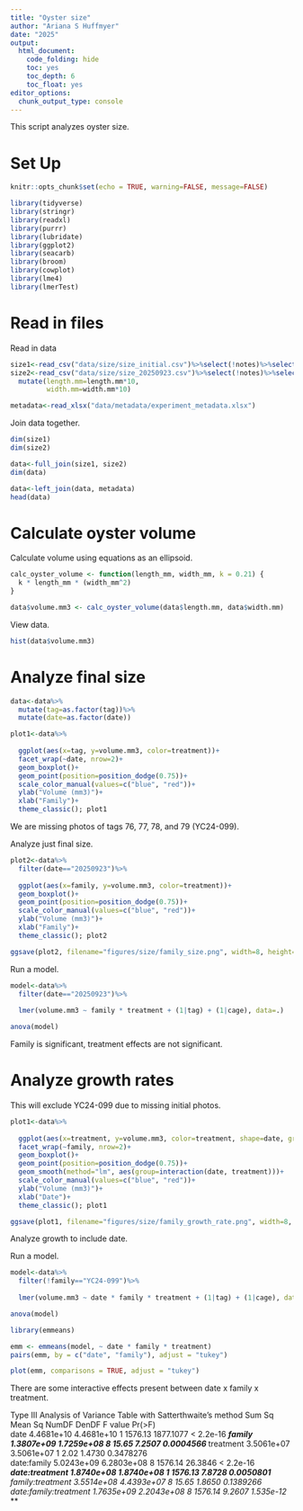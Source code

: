 ```yaml
---
title: "Oyster size"
author: "Ariana S Huffmyer"
date: "2025"
output: 
  html_document:
    code_folding: hide
    toc: yes
    toc_depth: 6
    toc_float: yes
editor_options: 
  chunk_output_type: console
---
```


This script analyzes oyster size. 

# Set Up    

```r
knitr::opts_chunk$set(echo = TRUE, warning=FALSE, message=FALSE)
```

```r
library(tidyverse)
library(stringr)
library(readxl)
library(purrr)
library(lubridate)
library(ggplot2)
library(seacarb)
library(broom)
library(cowplot)
library(lme4)
library(lmerTest)
```

# Read in files 

Read in data 
```r
size1<-read_csv("data/size/size_initial.csv")%>%select(!notes)%>%select(!initials)
size2<-read_csv("data/size/size_20250923.csv")%>%select(!notes)%>%select(!initials)%>%
  mutate(length.mm=length.mm*10, 
         width.mm=width.mm*10)

metadata<-read_xlsx("data/metadata/experiment_metadata.xlsx")
```

Join data together. 

```r
dim(size1)
dim(size2)

data<-full_join(size1, size2)
dim(data)

data<-left_join(data, metadata)
head(data)
```

# Calculate oyster volume 

Calculate volume using equations as an ellipsoid.

```r
calc_oyster_volume <- function(length_mm, width_mm, k = 0.21) {
  k * length_mm * (width_mm^2)
}

data$volume.mm3 <- calc_oyster_volume(data$length.mm, data$width.mm)
```

View data. 
```r
hist(data$volume.mm3)
```

# Analyze final size

```r
data<-data%>%
  mutate(tag=as.factor(tag))%>%
  mutate(date=as.factor(date))
```

```r
plot1<-data%>%
  
  ggplot(aes(x=tag, y=volume.mm3, color=treatment))+
  facet_wrap(~date, nrow=2)+
  geom_boxplot()+
  geom_point(position=position_dodge(0.75))+
  scale_color_manual(values=c("blue", "red"))+
  ylab("Volume (mm3)")+
  xlab("Family")+
  theme_classic(); plot1
```

We are missing photos of tags 76, 77, 78, and 79 (YC24-099). 

Analyze just final size. 

```r
plot2<-data%>%
  filter(date=="20250923")%>%
  
  ggplot(aes(x=family, y=volume.mm3, color=treatment))+
  geom_boxplot()+
  geom_point(position=position_dodge(0.75))+
  scale_color_manual(values=c("blue", "red"))+
  ylab("Volume (mm3)")+
  xlab("Family")+
  theme_classic(); plot2

ggsave(plot2, filename="figures/size/family_size.png", width=8, height=4)
```

Run a model. 

```r
model<-data%>%
  filter(date=="20250923")%>%
  
  lmer(volume.mm3 ~ family * treatment + (1|tag) + (1|cage), data=.)

anova(model)
```

Family is significant, treatment effects are not significant.  


# Analyze growth rates

This will exclude YC24-099 due to missing initial photos. 

```r
plot1<-data%>%
  
  ggplot(aes(x=treatment, y=volume.mm3, color=treatment, shape=date, group=interaction(date, treatment)))+
  facet_wrap(~family, nrow=2)+
  geom_boxplot()+
  geom_point(position=position_dodge(0.75))+
  geom_smooth(method="lm", aes(group=interaction(date, treatment)))+
  scale_color_manual(values=c("blue", "red"))+
  ylab("Volume (mm3)")+
  xlab("Date")+
  theme_classic(); plot1

ggsave(plot1, filename="figures/size/family_growth_rate.png", width=8, height=6)
```

Analyze growth to include date.

Run a model. 

```r
model<-data%>%
  filter(!family=="YC24-099")%>%
  
  lmer(volume.mm3 ~ date * family * treatment + (1|tag) + (1|cage), data=.)

anova(model)

library(emmeans)

emm <- emmeans(model, ~ date * family * treatment)
pairs(emm, by = c("date", "family"), adjust = "tukey")

plot(emm, comparisons = TRUE, adjust = "tukey")
```

There are some interactive effects present between date x family x treatment. 

Type III Analysis of Variance Table with Satterthwaite's method
                          Sum Sq    Mean Sq NumDF   DenDF   F value    Pr(>F)    
date                  4.4681e+10 4.4681e+10     1 1576.13 1877.1077 < 2.2e-16 ***
family                1.3807e+09 1.7259e+08     8   15.65    7.2507 0.0004566 ***
treatment             3.5061e+07 3.5061e+07     1    2.02    1.4730 0.3478276    
date:family           5.0243e+09 6.2803e+08     8 1576.14   26.3846 < 2.2e-16 ***
date:treatment        1.8740e+08 1.8740e+08     1 1576.13    7.8728 0.0050801 ** 
family:treatment      3.5514e+08 4.4393e+07     8   15.65    1.8650 0.1389266    
date:family:treatment 1.7635e+09 2.2043e+08     8 1576.14    9.2607 1.535e-12 ***

